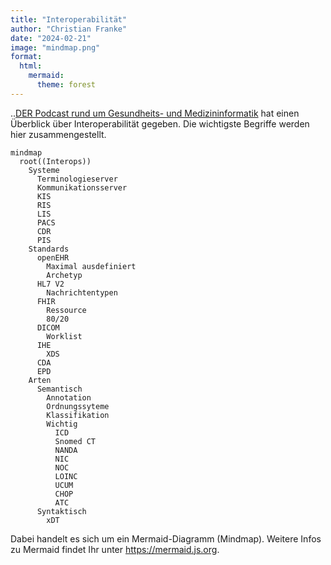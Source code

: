 ```yaml
---
title: "Interoperabilität"
author: "Christian Franke"
date: "2024-02-21"
image: "mindmap.png"
format:
  html:
    mermaid:
      theme: forest
---
```


..[DER Podcast rund um Gesundheits- und Medizininformatik](https://open.spotify.com/episode/5UAzelxPlP7Gj2na1Tjx8a?si=tQ3qplCpTQG1DfI91D7zlA) hat einen Überblick über Interoperabilität gegeben. Die wichtigste Begriffe werden hier zusammengestellt.

```mermaid
mindmap
  root((Interops))
    Systeme
      Terminologieserver
      Kommunikationsserver
      KIS
      RIS
      LIS
      PACS
      CDR
      PIS
    Standards
      openEHR
        Maximal ausdefiniert
        Archetyp
      HL7 V2
        Nachrichtentypen
      FHIR
        Ressource
        80/20
      DICOM
        Worklist
      IHE
        XDS
      CDA
      EPD
    Arten
      Semantisch
        Annotation
        Ordnungssyteme
        Klassifikation
        Wichtig
          ICD
          Snomed CT
          NANDA
          NIC
          NOC
          LOINC
          UCUM
          CHOP
          ATC
      Syntaktisch
        xDT
```

Dabei handelt es sich um ein Mermaid-Diagramm (Mindmap). Weitere Infos zu Mermaid findet Ihr unter <https://mermaid.js.org>.